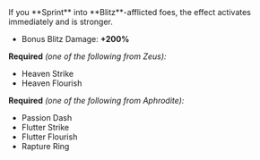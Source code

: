 
<Boon>
If you **Sprint** into **Blitz**-afflicted foes, the effect activates immediately and is stronger.

- Bonus Blitz Damage: **+200%**

</Boon>

**Required** _(one of the following from Zeus):_

- Heaven Strike
- Heaven Flourish

**Required** _(one of the following from Aphrodite):_

- Passion Dash
- Flutter Strike
- Flutter Flourish
- Rapture Ring
